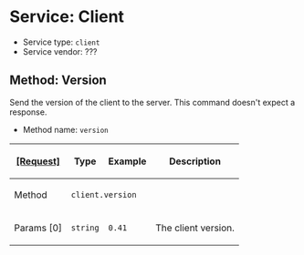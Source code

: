 =Service: Client=

* Service type: <code>client</code>
* Service vendor: ???

==Method: Version==

Send the version of the client to the server. This command doesn't expect a response.

* Method name: <code>version</code>

{|
! <ins>[Request]</ins>
! Type
! Example
! Description
|-
! Method
| colspan="3" | <code>client.version</code>
|-
! Params [0]
| <code>string</code>
| <code>0.41</code>
| The client version.
|}